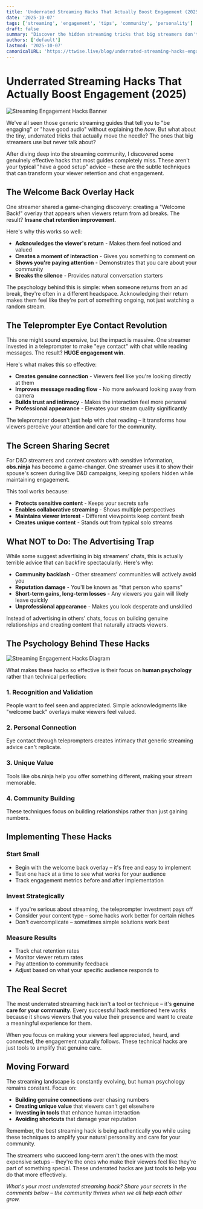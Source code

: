 ```yaml
---
title: 'Underrated Streaming Hacks That Actually Boost Engagement (2025)'
date: '2025-10-07'
tags: ['streaming', 'engagement', 'tips', 'community', 'personality']
draft: false
summary: "Discover the hidden streaming tricks that big streamers don't talk about. From welcome back overlays to teleprompters, learn the underrated hacks that actually work."
authors: ['default']
lastmod: '2025-10-07'
canonicalURL: 'https://ttwise.live/blog/underrated-streaming-hacks-engagement-boost'
---
```


# Underrated Streaming Hacks That Actually Boost Engagement (2025)

![Streaming Engagement Hacks Banner](/static/images/underrated-streaming-hacks-engagement-boost/banner.png)

We've all seen those generic streaming guides that tell you to "be engaging" or "have good audio" without explaining the *how*. But what about the tiny, underrated tricks that actually move the needle? The ones that big streamers use but never talk about?

After diving deep into the streaming community, I discovered some genuinely effective hacks that most guides completely miss. These aren't your typical "have a good setup" advice – these are the subtle techniques that can transform your viewer retention and chat engagement.

## The Welcome Back Overlay Hack

One streamer shared a game-changing discovery: creating a "Welcome Back!" overlay that appears when viewers return from ad breaks. The result? **Insane chat retention improvement**.

Here's why this works so well:

- **Acknowledges the viewer's return** - Makes them feel noticed and valued
- **Creates a moment of interaction** - Gives you something to comment on
- **Shows you're paying attention** - Demonstrates that you care about your community
- **Breaks the silence** - Provides natural conversation starters

The psychology behind this is simple: when someone returns from an ad break, they're often in a different headspace. Acknowledging their return makes them feel like they're part of something ongoing, not just watching a random stream.

## The Teleprompter Eye Contact Revolution

This one might sound expensive, but the impact is massive. One streamer invested in a teleprompter to make "eye contact" with chat while reading messages. The result? **HUGE engagement win**.

Here's what makes this so effective:

- **Creates genuine connection** - Viewers feel like you're looking directly at them
- **Improves message reading flow** - No more awkward looking away from camera
- **Builds trust and intimacy** - Makes the interaction feel more personal
- **Professional appearance** - Elevates your stream quality significantly

The teleprompter doesn't just help with chat reading – it transforms how viewers perceive your attention and care for the community.

## The Screen Sharing Secret

For D&D streamers and content creators with sensitive information, **obs.ninja** has become a game-changer. One streamer uses it to show their spouse's screen during live D&D campaigns, keeping spoilers hidden while maintaining engagement.

This tool works because:

- **Protects sensitive content** - Keeps your secrets safe
- **Enables collaborative streaming** - Shows multiple perspectives
- **Maintains viewer interest** - Different viewpoints keep content fresh
- **Creates unique content** - Stands out from typical solo streams

## What NOT to Do: The Advertising Trap

While some suggest advertising in big streamers' chats, this is actually terrible advice that can backfire spectacularly. Here's why:

- **Community backlash** - Other streamers' communities will actively avoid you
- **Reputation damage** - You'll be known as "that person who spams"
- **Short-term gains, long-term losses** - Any viewers you gain will likely leave quickly
- **Unprofessional appearance** - Makes you look desperate and unskilled

Instead of advertising in others' chats, focus on building genuine relationships and creating content that naturally attracts viewers.

## The Psychology Behind These Hacks

![Streaming Engagement Hacks Diagram](/static/images/underrated-streaming-hacks-engagement-boost/engagement-hacks-diagram.png)

What makes these hacks so effective is their focus on **human psychology** rather than technical perfection:

### 1. **Recognition and Validation**
People want to feel seen and appreciated. Simple acknowledgments like "welcome back" overlays make viewers feel valued.

### 2. **Personal Connection**
Eye contact through teleprompters creates intimacy that generic streaming advice can't replicate.

### 3. **Unique Value**
Tools like obs.ninja help you offer something different, making your stream memorable.

### 4. **Community Building**
These techniques focus on building relationships rather than just gaining numbers.

## Implementing These Hacks

### Start Small
- Begin with the welcome back overlay – it's free and easy to implement
- Test one hack at a time to see what works for your audience
- Track engagement metrics before and after implementation

### Invest Strategically
- If you're serious about streaming, the teleprompter investment pays off
- Consider your content type – some hacks work better for certain niches
- Don't overcomplicate – sometimes simple solutions work best

### Measure Results
- Track chat retention rates
- Monitor viewer return rates
- Pay attention to community feedback
- Adjust based on what your specific audience responds to

## The Real Secret

The most underrated streaming hack isn't a tool or technique – it's **genuine care for your community**. Every successful hack mentioned here works because it shows viewers that you value their presence and want to create a meaningful experience for them.

When you focus on making your viewers feel appreciated, heard, and connected, the engagement naturally follows. These technical hacks are just tools to amplify that genuine care.

## Moving Forward

The streaming landscape is constantly evolving, but human psychology remains constant. Focus on:

- **Building genuine connections** over chasing numbers
- **Creating unique value** that viewers can't get elsewhere  
- **Investing in tools** that enhance human interaction
- **Avoiding shortcuts** that damage your reputation

Remember, the best streaming hack is being authentically you while using these techniques to amplify your natural personality and care for your community.

The streamers who succeed long-term aren't the ones with the most expensive setups – they're the ones who make their viewers feel like they're part of something special. These underrated hacks are just tools to help you do that more effectively.

*What's your most underrated streaming hack? Share your secrets in the comments below – the community thrives when we all help each other grow.*
